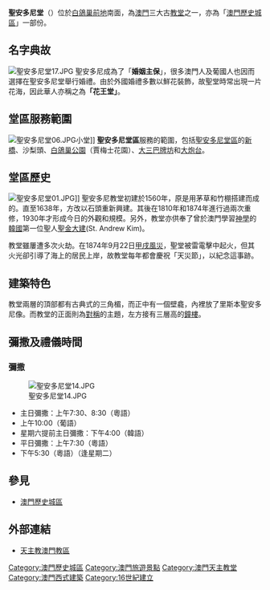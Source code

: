 {{Infobox church
| name                 = 聖安多尼堂
| fullname             = 天主教澳門教區聖安多尼堂
| image                = IgrejaDeSaoAntonioDeMacau1.jpg
| location             = [[澳門|澳門]][[聖安多尼前地|聖安多尼前地]]
| country              = {{Macao}}
| denomination         = [[天主教|天主教]]
| website              = [http://www.catholic.org.mo/ 天主教澳門教區網站]
| founded date         = 1560年：興建<br>1638年：改以石頭重新興建<br>1810年和1874年：重修<br>1874年9月22日：[[甲戌風災|甲戌風災]]
| architectural type   = 
| parish               = 聖安多尼教堂區
| diocese              = [[天主教澳門教區|天主教澳門教區]]
}}
'''聖安多尼堂'''（{{lang-pt|Igreja de Santo António}}）位於[[白鴿巢前地|白鴿巢前地]]南面，為[[澳門|澳門]]三大古[[教堂|教堂]]之一，亦為「[[澳門歷史城區|澳門歷史城區]]」一部份。

==名字典故==
[[File:聖安多尼堂17.JPG|thumb]]
聖安多尼成為了「'''婚姻主保'''」，很多澳門人及葡國人也因而選擇在聖安多尼堂舉行婚禮。由於外國婚禮多數以鮮花裝飾，故聖堂時常出現一片花海，因此華人亦稱之為'''「花王堂」'''。

==堂區服務範圍==
[[File:聖安多尼堂06.JPG|thumb]]小堂]]
'''聖安多尼堂區'''服務的範圍，包括[[聖安多尼堂區|聖安多尼堂區]]的[[新橋_(澳門)|新橋]]、沙梨頭、[[白鴿巢公園|白鴿巢公園]]（賈梅士花園）、[[大三巴牌坊|大三巴牌坊]]和[[大炮台|大炮台]]。

==堂區歷史==
[[File:聖安多尼堂01.JPG|thumb]]]]
聖安多尼教堂初建於1560年，原是用茅草和竹棚搭建而成的。直至1638年，方改以石頭重新興建。其後在1810年和1874年進行過兩次重修，1930年才形成今日的外觀和規模。另外，教堂亦供奉了曾於澳門學習[[神學|神學]]的[[韓國|韓國]]第一位聖人[[金大建|聖金大建]](St. Andrew Kim)。

教堂雖屢遭多次火劫。在1874年9月22日[[甲戌風災|甲戌風災]]，聖堂被雷電擊中起火，但其火光卻引導了海上的居民上岸，故教堂每年都會慶祝「天災節」，以紀念這事跡。

==建築特色==
教堂兩層的頂部都有古典式的三角楣，而正中有一個壁龕，內裡放了里斯本聖安多尼像。而教堂的正面則為[[對稱|對稱]]的主題，左方接有三層高的[[鐘樓|鐘樓]]。

==彌撒及禮儀時間==
===彌撒===
[[File:聖安多尼堂14.JPG|thumb]]
* 主日彌撒：上午7:30、8:30（粵語）
* 上午10:00（葡語）
* 星期六提前主日彌撒：下午4:00（韓語）
* 平日彌撒：上午7:30（粵語）
* 下午5:30（粵語）（逢星期二）

==參見==
*[[澳門歷史城區|澳門歷史城區]]

==外部連結==
{{commonscat|Igreja de Santo António (Macau)}}
*[http://www.catholic.org.mo/ 天主教澳門教區] {{Wayback|url=http://www.catholic.org.mo/ |date=20170728042937 }}

{{澳門歷史城區}}
{{澳門天主教教堂、修院}}
{{澳門文物}}

[[Category:澳門歷史城區|Category:澳門歷史城區]]
[[Category:澳門旅遊景點|Category:澳門旅遊景點]]
[[Category:澳門天主教堂|Category:澳門天主教堂]]
[[Category:澳門西式建築|Category:澳門西式建築]]
[[Category:16世紀建立|Category:16世紀建立]]